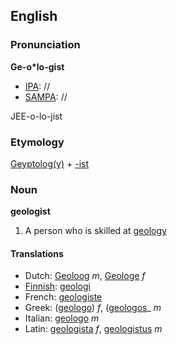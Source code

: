 ==English==
===Pronunciation===

'''Ge-o*lo-gist'''
*[[IPA]]: //
*[[SAMPA]]: //
JEE-o-lo-jist
===Etymology===

[[Geology|Geyptolog(y)]] + [[-ist]]

=== Noun ===
'''geologist'''
#A person who is skilled at [[geology]]
====Translations====
*Dutch: [[Geoloog]] ''m'', [[Geologe]] ''f''
*[[Finnish]]: [[geologi]]
*French: [[geologiste]]
*Greek: ([[geologo]]) ''f'', ([[geologos]]_ ''m''
*Italian: [[geologo]] ''m''
*Latin: [[geologista]] ''f'', [[geologistus]] ''m''